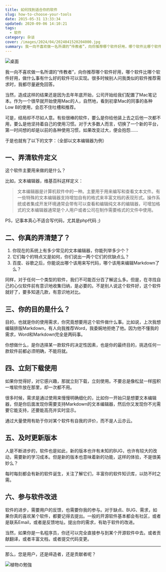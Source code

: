 ```yaml
---
title: 如何找到适合你的软件
slug: how-to-choose-your-tools
date: 2015-05-31 13:33:34
updated: 2020-09-06 14:10:21
tags:
  - 软件
category: 杂谈
cover: /images/2024/04/2024041520204000.jpg
summary: 我一向不喜欢做一名所谓的“传教者”，向你推荐哪个软件好用，哪个软件比哪个软件好用，做什么事有什么好的软件可以实现。很多时候别人问我类似的软件推荐需求时，我都尽量避免回答。
---
```


![桌面](/images/2024/04/2024041520232700.jpg)

我一向不喜欢做一名所谓的“传教者”，向你推荐哪个软件好用，哪个软件比哪个软件好用，做什么事有什么好的软件可以实现。很多时候别人问我类似的软件推荐需求时，我都尽量避免回答。

当然，造成这样的结果还是因为去年年底开始，公司开始给我们配置了Mac笔记本。作为一个很早就开始使用Mac的人，自然地，看到初拿Mac的同事的各种Low B的使用，会忍不住吐槽和推荐。

可是，结局却不尽如人意。有些很棒的软件，要么是你给他装上去之后他一次都不用，要么是他坚持着自己的使用习惯。对于大多数人而言，切换了一个新的平台，第一时间想的却是以前的各种使用习惯，如果改变过大，便会抱怨……

于是也就有了以下的文字：（全部以文本编辑器为例）

## 一、弄清软件定义

这个软件主要用来做的是什么？

比如，文本编辑器，维基百科这样定义：
>文本编辑器是计算机软件中的一种。主要用于用来编写和查看文本文件。有一些特殊的文本编辑器支持增加自有的格式来丰富文档的表现形式。操作系统或者集成开发环境通常会带有可以查看和编辑纯文本的编辑器，可增加格式的文本编辑器通常是个人用户或者公司在制作需要格式的文件中使用。

PS，记事本真心不适合写代码，尤其是php代码 ;)

## 二、你真的弄清楚了？

1. 你现在的系统上有多少常见的文本编辑器，你能列举多少个？
2. 它们每个的特点又是如何，你们说出一两个它们的优缺点么？
3. 百度、谷歌之后，你能说出哪个该用来写代码，哪个该用来编辑Markdown了么？

同样，对于任何一个类型的软件，我们不可能百分百了解这么多。但是，在寻找自己的心仪软件前有意识地收集归纳，是必要的。不是别人说这个软件好，这个软件就好了，要多知道几款，有意识地对比。

## 三、你的目的是什么？

目的，也就是你的使用需求，你究竟想要用这个软件做什么事。比如说，上次我想编辑排版Markdown，有人向我推荐Word，我委婉地拒绝了他。因为他不懂我的需求，Word和Markdown完全是两码事。

你想做什么，是你选择某一款软件的决定性因素，也是你的最终目的，挑选任何一款软件前都必须明确，不能将就。

## 四、立刻下载使用

如果你觉得好，对它感兴趣，那就立刻下载，立刻使用。不要总是像松鼠一样囤积一堆软件放在那里，却一次都不用。

很多时候，需求是通过使用来慢慢明确细化的，比如你一开始只是想要文本编辑器，但是你后面发现你需要支持Markdown的文本编辑器，然后你又发现你不光需要它能支持，还要能高亮并实时显示。

通过大量使用有助于你对某个软件有自我的评价，而不是人云亦云。

## 五、及时更新版本

人是不断进步的，软件也是如此，新的版本也许有未知的BUG，也许有较大的改动，需要新的学习成本。但是新的版本也意味着新的功能，这样的体验，不是很美妙么？

每时每刻都会有新的软件诞生，关注了解它们，丰富你的软件知识库，以防不时之需。

## 六、参与软件改进

软件的进步，需要用户的反馈，也需要你我的参与。对于缺点、BUG、需求，如果你真的喜欢某个软件，都要记得去提出。一般的开源软件基本都会有社区，或者是联系Email，或者是反馈地址。提出你的需求，有助于软件的改进。

当然，如果你是一名程序员，你还可以完全直接参与到某个开源软件中去。或者贡献翻译，或者丰富文档，或者提交代码变更。

----

那么，您是用户，还是缔造者，还是贡献者呢？

![植物の勉強](/images/2024/04/2024041520255800.jpg)
